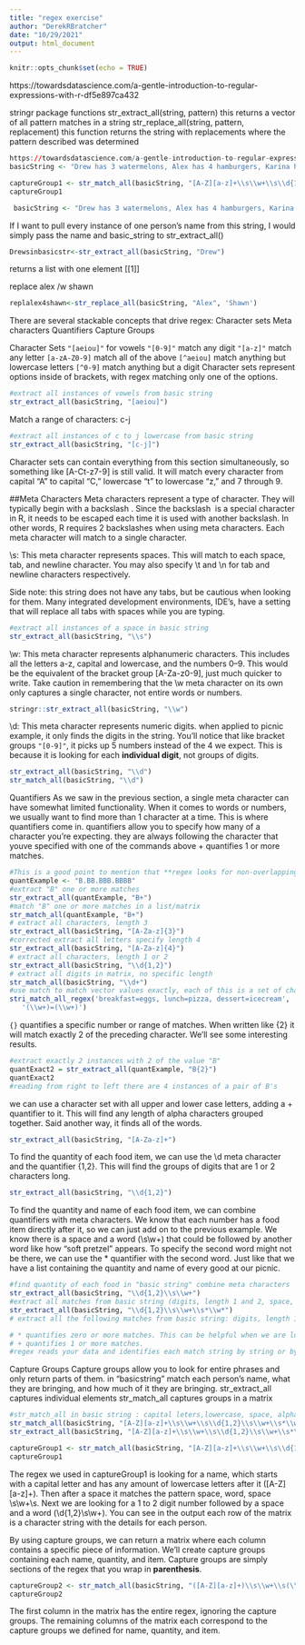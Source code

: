 ```yaml
---
title: "regex exercise"
author: "DerekRBratcher"
date: "10/29/2021"
output: html_document
---
```


```r
knitr::opts_chunk$set(echo = TRUE)
```

https://towardsdatascience.com/a-gentle-introduction-to-regular-expressions-with-r-df5e897ca432

stringr package functions
str_extract_all(string, pattern) this returns a vector of all pattern matches in a string
str_replace_all(string, pattern, replacement) this function returns the string with replacements where the pattern described was determined
```r
https://towardsdatascience.com/a-gentle-introduction-to-regular-expressions-with-r-df5e897ca432
basicString <- "Drew has 3 watermelons, Alex has 4 hamburgers, Karina has 12 tamales, and Anna has 6 soft pretzels"

captureGroup1 <- str_match_all(basicString, "[A-Z][a-z]+\\s\\w+\\s\\d{1,2}\\s\\w+\\s*\\w*")
captureGroup1
```

```r
 basicString <- "Drew has 3 watermelons, Alex has 4 hamburgers, Karina has 12 tamales, and Anna has 6 soft pretzels"
```
If I want to pull every instance of one person’s name from this string, I would simply pass the name and basic_string to str_extract_all()

```r
Drewsinbasicstr<-str_extract_all(basicString, "Drew")
```
returns a list with one element [[1]]

replace alex /w shawn
```r
replalex4shawn<-str_replace_all(basicString, "Alex", 'Shawn')
```

There are several stackable concepts that drive regex:
Character sets
Meta characters
Quantifiers
Capture Groups


Character Sets 
`"[aeiou]"` for vowels
`"[0-9]"`  match any digit
`"[a-z]"`  match any letter
`[a-zA-Z0-9]` match all of the above
`[^aeiou]` match anything but lowercase letters
`[^0-9]`   match anything but a digit
Character sets represent options inside of brackets, with regex matching only one of the options. 
```r
#extract all instances of vowels from basic string
str_extract_all(basicString, "[aeiou]")
```
Match a range of characters: c-j

```r
#extract all instances of c to j lowercase from basic string
str_extract_all(basicString, "[c-j]")
```
Character sets can contain everything from this section simultaneously, so something like [A-Ct-z7-9] is still valid. It will match every character from capital “A” to capital “C,” lowercase “t” to lowercase “z,” and 7 through 9.

##Meta Characters
Meta characters represent a type of character. They will typically begin with a backslash \. Since the backslash \ is a special character in R, it needs to be escaped each time it is used with another backslash. In other words, R requires 2 backslashes when using meta characters. Each meta character will match to a single character.

\\s: This meta character represents spaces. This will match to each space, tab, and newline character. You may also specify \\t and \\n for tab and newline characters respectively. 

Side note: this string does not have any tabs, but be cautious when looking for them. Many integrated development environments, IDE’s, have a setting that will replace all tabs with spaces while you are typing. 
```r
#extract all instances of a space in basic string
str_extract_all(basicString, "\\s")
```


\\w: This meta character represents alphanumeric characters. This includes all the letters a-z, capital and lowercase, and the numbers 0–9. This would be the equivalent of the bracket group [A-Za-z0-9], just much quicker to write. Take caution in remembering that the \\w meta character on its own only captures a single character, not entire words or numbers. 

```r
stringr::str_extract_all(basicString, "\\w")
```
\\d: This meta character represents numeric digits. when applied to picnic example, it only finds the digits in the string. You’ll notice that like bracket groups `"[0-9]"`, it picks up 5 numbers instead of the 4 we expect. This is because it is looking for each **individual digit**, not groups of digits. 


```r
str_extract_all(basicString, "\\d")
str_match_all(basicString, "\\d")
```

Quantifiers
As we saw in the previous section, a single meta character can have somewhat limited functionality. When it comes to words or numbers, we usually want to find more than 1 character at a time. This is where quantifiers come in.
quantifiers allow you to specify how many of a character you're expecting. they are always following the character that youve specified with one of the commands above
+ quantifies 1 or more matches.
```r
#This is a good point to mention that **regex looks for non-overlapping matches**. In this case, it looks at each B and the character that follows it. Since we used the `+` quantifier, it continues to match until it reaches the end of a group of B’s.
quantExample <- "B.BB.BBB.BBBB"
#extract "B" one or more matches
str_extract_all(quantExample, "B+")
#match "B" one or more matches in a list/matrix
str_match_all(quantExample, "B+")
# extract all characters, length 3 
str_extract_all(basicString, "[A-Za-z]{3}")
#corrected extract all letters specify length 4
str_extract_all(basicString, "[A-Za-z]{4}")
# extract all characters, length 1 or 2
str_extract_all(basicString, "\\d{1,2}")
# extract all digits in matrix, no specific length
str_match_all(basicString, "\\d+")
#use match to match vector values exactly, each of this is a set of characters separated by an equal sign
stri_match_all_regex('breakfast=eggs, lunch=pizza, dessert=icecream',
   '(\\w+)=(\\w+)')
```


`{}` quantifies a specific number or range of matches. When written like {2} it will match exactly 2 of the preceding character. We’ll see some interesting results.

```r
#extract exactly 2 instances with 2 of the value "B" 
quantExact2 = str_extract_all(quantExample, "B{2}")
quantExact2
#reading from right to left there are 4 instances of a pair of B's
```
we can use a character set with all upper and lower case letters, adding a + quantifier to it. This will find any length of alpha characters grouped together. Said another way, it finds all of the words. 

```r

str_extract_all(basicString, "[A-Za-z]+")
```
To find the quantity of each food item, we can use the \\d meta character and the quantifier {1,2}. This will find the groups of digits that are 1 or 2 characters long. 
```r
str_extract_all(basicString, "\\d{1,2}")
```
To find the quantity and name of each food item, we can combine quantifiers with meta characters. We know that each number has a food item directly after it, so we can just add on to the previous example. We know there is a space and a word (\\s\\w+) that could be followed by another word like how “soft pretzel” appears. To specify the second word might not be there, we can use the * quantifier with the second word. Just like that we have a list containing the quantity and name of every good at our picnic.
```r
#find quantity of each food in "basic string" combine meta characters 
str_extract_all(basicString, "\\d{1,2}\\s\\w+")
#extract all matches from basic string (digits, length 1 and 2, space, alphanumerics unspecified length)
str_extract_all(basicString, "\\d{1,2}\\s\\w+\\s*\\w*")
# extract all the following matches from basic string: digits, length 1 and 2 units, one space, letters alphanumeric one or more, spacers 0 or more and letters 0 or more

# * quantifies zero or more matches. This can be helpful when we are looking for something that may or may not be in our string
# + quantifies 1 or more matches. 
#regex reads your data and identifies each match string by string or byte by byte based on the pattern described
```
Capture Groups
Capture groups allow you to look for entire phrases and only return parts of them. 
in "basicstring" match each person’s name, what they are bringing, and how much of it they are bringing.
str_extract_all captures individual elements
str_match_all captures groups in a matrix
```r
#str_match_all in basic string : capital leters,lowercase, space, alphanumeric 1 or more, space, digit 1 or 2, space, aplhanumeric one or more, space 0 or more, aphanumeric 0 or more
str_match_all(basicString, "[A-Z][a-z]+\\s\\w+\\s\\d{1,2}\\s\\w+\\s*\\w*")
str_extract_all(basicString, "[A-Z][a-z]+\\s\\w+\\s\\d{1,2}\\s\\w+\\s*\\w*")
```

```r
captureGroup1 <- str_match_all(basicString, "[A-Z][a-z]+\\s\\w+\\s\\d{1,2}\\s\\w+\\s*\\w*")
captureGroup1

```

The regex we used in captureGroup1 is looking for a name, which starts with a capital letter and has any amount of lowercase letters after it ([A-Z][a-z]+). Then after a space it matches the pattern space, word, space \\s\\w+\\s. Next we are looking for a 1 to 2 digit number followed by a space and a word (\\d{1,2}\\s\\w+). You can see in the output each row of the matrix is a character string with the details for each person.

By using capture groups, we can return a matrix where each column contains a specific piece of information. We’ll create capture groups containing each name, quantity, and item. Capture groups are simply sections of the regex that you wrap in **parenthesis**.

```r
captureGroup2 <- str_match_all(basicString, "([A-Z][a-z]+)\\s\\w+\\s(\\d{1,2})\\s(\\w+\\s*\\w*)")
captureGroup2
```
The first column in the matrix has the entire regex, ignoring the capture groups. The remaining columns of the matrix each correspond to the capture groups we defined for name, quantity, and item.

